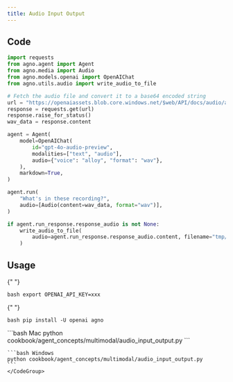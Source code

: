 ```yaml
---
title: Audio Input Output
---
```


## Code

```python
import requests
from agno.agent import Agent
from agno.media import Audio
from agno.models.openai import OpenAIChat
from agno.utils.audio import write_audio_to_file

# Fetch the audio file and convert it to a base64 encoded string
url = "https://openaiassets.blob.core.windows.net/$web/API/docs/audio/alloy.wav"
response = requests.get(url)
response.raise_for_status()
wav_data = response.content

agent = Agent(
    model=OpenAIChat(
        id="gpt-4o-audio-preview",
        modalities=["text", "audio"],
        audio={"voice": "alloy", "format": "wav"},
    ),
    markdown=True,
)

agent.run(
    "What's in these recording?",
    audio=[Audio(content=wav_data, format="wav")],
)

if agent.run_response.response_audio is not None:
    write_audio_to_file(
        audio=agent.run_response.response_audio.content, filename="tmp/result.wav"
    )
```

## Usage

<Steps>
  <Snippet file="create-venv-step.mdx" />

{" "}

<Step title="Set your API key">```bash export OPENAI_API_KEY=xxx ```</Step>

{" "}

<Step title="Install libraries">```bash pip install -U openai agno ```</Step>

  <Step title="Run Agent">
    <CodeGroup>
    ```bash Mac
    python cookbook/agent_concepts/multimodal/audio_input_output.py
    ```

    ```bash Windows
    python cookbook/agent_concepts/multimodal/audio_input_output.py
    ```
    </CodeGroup>

  </Step>
</Steps>
